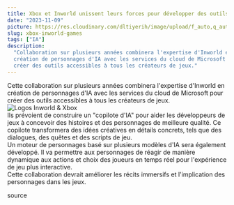 ```yaml
---
title: Xbox et Inworld unissent leurs forces pour développer des outils d'IA destinés aux créateurs de jeux
date: "2023-11-09"
picture: https://res.cloudinary.com/dltiyerih/image/upload/f_auto,q_auto/231109-IA_Xbox
slug: xbox-inworld-games
tags: ["IA"]
description:
  "Collaboration sur plusieurs années combinera l'expertise d'Inworld en
  création de personnages d'IA avec les services du cloud de Microsoft pour
  créer des outils accessibles à tous les créateurs de jeux."
---
```


<div>
  Cette collaboration sur plusieurs années combinera l'expertise d'Inworld en
  création de personnages d'IA avec les services du cloud de Microsoft pour
  créer des outils accessibles à tous les créateurs de jeux.
</div>

<picture className='w-full flex justify-center'>
  <Image
    src='https://media.beehiiv.com/cdn-cgi/image/fit=scale-down,format=auto,onerror=redirect,quality=80/uploads/asset/file/682b0a39-3e6e-490a-9235-8b83a52a9dee/image.png'
    alt='Logos Inworld & Xbox'
    width={400}
    height={400}
  />
</picture>

<div>
  Ils prévoient de construire un "copilote d'IA" pour aider les développeurs de
  jeux à concevoir des histoires et des personnages de meilleure qualité. Ce
  copilote transformera des idées créatives en détails concrets, tels que des
  dialogues, des quêtes et des scripts de jeu.
</div>

<div>
  Un moteur de personnages basé sur plusieurs modèles d'IA sera également
  développé. Il va permettre aux personnages de réagir de manière dynamique aux
  actions et choix des joueurs en temps réel pour l'expérience de jeu plus
  interactive.
</div>

<div>
  Cette collaboration devrait améliorer les récits immersifs et l'implication
  des personnages dans les jeux.
</div>

<Link href='https://bensbites.beehiiv.com/p/xbox-inworld-partner-make-games-feel-natural?utm_source=bensbites&utm_medium=newsletter&utm_campaign=daily-digest-who-else-got-access' target='_blank'>

source

</Link>
